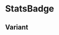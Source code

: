 
# StatsBadge

<Props of={StatsBadge} />

## Variant

<Playground>
  <StatsBadge
    description='word.total.subaccounts'
    quantity={100} />
  <StatsBadge
    description='word.active.subaccounts'
    quantity={30}
    color='yellow' />
  <StatsBadge
    description='word.active.subaccounts'
    quantity={60}
    color='pink' />
</Playground>
